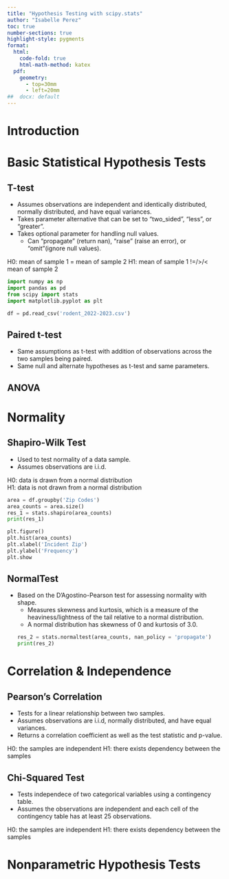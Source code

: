 ```yaml
---
title: "Hypothesis Testing with scipy.stats"
author: "Isabelle Perez"
toc: true
number-sections: true
highlight-style: pygments
format: 
  html: 
    code-fold: true
    html-math-method: katex
  pdf: 
    geometry: 
      - top=30mm
      - left=20mm
##  docx: default
--- 
```

# Introduction 

# Basic Statistical Hypothesis Tests 
## T-test 
* Assumes observations are independent and identically distributed, normally distributed, 
and have equal variances. 
* Takes parameter alternative that can be set to "two_sided", "less", or "greater". 
* Takes optional parameter for handling null values. 
  + Can "propagate" (return nan), "raise" (raise an error), or "omit"(ignore null values). 

H0: mean of sample 1 = mean of sample 2 
H1: mean of sample 1 !=/>/< mean of sample 2 
```python
import numpy as np 
import pandas as pd
from scipy import stats 
import matplotlib.pyplot as plt

df = pd.read_csv('rodent_2022-2023.csv') 
```

## Paired t-test 
* Same assumptions as t-test with addition of observations across the two samples being 
paired. 
* Same null and alternate hypotheses as t-test and same parameters.  


## ANOVA 

# Normality 
## Shapiro-Wilk Test 
* Used to test normality of a data sample.
* Assumes observations are i.i.d. 

H0: data is drawn from a normal distribution  
H1: data is not drawn from a normal distribution   
```python
area = df.groupby('Zip Codes')  
area_counts = area.size()  
res_1 = stats.shapiro(area_counts)
print(res_1)
```  

```python
plt.figure()  
plt.hist(area_counts) 
plt.xlabel('Incident Zip') 
plt.ylabel('Frequency') 
plt.show 
``` 

## NormalTest 
* Based on the D'Agostino-Pearson test for assessing normality with shape. 
  + Measures skewness and kurtosis, which is a measure of the heaviness/lightness of the
  tail relative to a normal distribution. 
  + A normal distribution has skewness of 0 and kurtosis of 3.0.  
```python
res_2 = stats.normaltest(area_counts, nan_policy = 'propagate') 
print(res_2) 
```

# Correlation & Independence  
## Pearson's Correlation 
* Tests for a linear relationship between two samples.
* Assumes observations are i.i.d, normally distributed, and have equal variances.  
* Returns a correlation coefficient as well as the test statistic and p-value. 

H0: the samples are independent 
H1: there exists dependency between the samples 

## Chi-Squared Test
* Tests independece of two categorical variables using a contingency table.   
* Assumes the observations are independent and each cell of the contingency table 
has at least 25 observations.  

H0: the samples are independent
H1: there exists dependency between the samples 

# Nonparametric Hypothesis Tests   